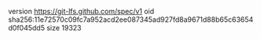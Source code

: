 version https://git-lfs.github.com/spec/v1
oid sha256:11e72570c09fc7a952acd2ee087345ad927fd8a9671d88b65c63654d0f045dd5
size 19323

